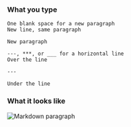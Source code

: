 ### What you type

```
One blank space for a new paragraph
New line, same paragraph

New paragraph

---, ***, or ___ for a horizontal line
Over the line

---

Under the line
```

### What it looks like

![Markdown paragraph](../../../../../static/images/help/markdown-paragraph.png)
